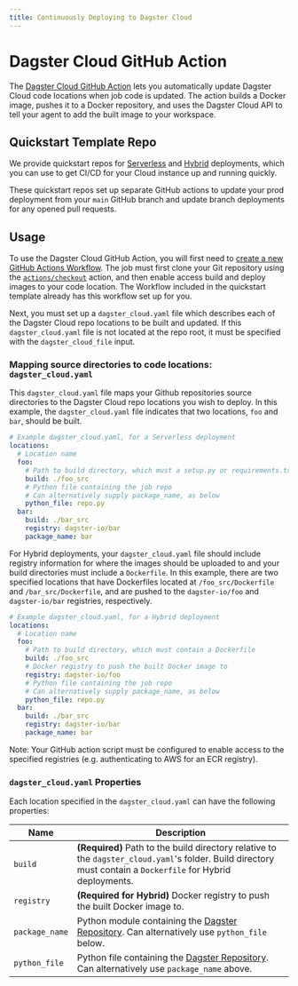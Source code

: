 ```yaml
---
title: Continuously Deploying to Dagster Cloud
---
```


# Dagster Cloud GitHub Action

The [Dagster Cloud GitHub Action](https://github.com/dagster-io/dagster-cloud-action) lets you automatically update Dagster Cloud code locations when job code is updated. The action builds a Docker image, pushes it to a Docker repository, and uses the Dagster Cloud API to tell your agent to add the built image to your workspace.

## Quickstart Template Repo

We provide quickstart repos for [Serverless](https://github.com/dagster-io/dagster-cloud-serverless-quickstart) and [Hybrid](https://github.com/dagster-io/dagster-cloud-hybrid-quickstart) deployments, which you can use to get CI/CD for your Cloud instance up and running quickly.

These quickstart repos set up separate GitHub actions to update your prod deployment from your `main` GitHub branch and update branch deployments for any opened pull requests.

## Usage

To use the Dagster Cloud GitHub Action, you will first need to [create a new GitHub Actions Workflow](https://docs.github.com/en/actions/learn-github-actions/understanding-github-actions#create-an-example-workflow). The job must first clone your Git repository using the [`actions/checkout`](https://github.com/actions/checkout) action, and then enable access build and deploy images to your code location. The Workflow included in the quickstart template already has this workflow set up for you.

Next, you must set up a `dagster_cloud.yaml` file which describes each of the Dagster Cloud repo locations to be built and updated. If this `dagster_cloud.yaml` file is not located at the repo root, it must be specified with the `dagster_cloud_file` input.

###

### Mapping source directories to code locations: `dagster_cloud.yaml`

This `dagster_cloud.yaml` file maps your Github repositories source directories to the Dagster Cloud repo locations you wish to deploy. In this example, the `dagster_cloud.yaml` file indicates that two locations, `foo` and `bar`, should be built.

```yaml
# Example dagster_cloud.yaml, for a Serverless deployment
locations:
  # Location name
  foo:
    # Path to build directory, which must a setup.py or requirements.txt file
    build: ./foo_src
    # Python file containing the job repo
    # Can alternatively supply package_name, as below
    python_file: repo.py
  bar:
    build: ./bar_src
    registry: dagster-io/bar
    package_name: bar
```

For Hybrid deployments, your `dagster_cloud.yaml` file should include registry information for where the images should be uploaded to and your build directories must include a `Dockerfile`. In this example, there are two specified locations that have Dockerfiles located at `/foo_src/Dockerfile` and `/bar_src/Dockerfile`, and are pushed to the `dagster-io/foo` and `dagster-io/bar` registries, respectively.

```yaml
# Example dagster_cloud.yaml, for a Hybrid deployment
locations:
  # Location name
  foo:
    # Path to build directory, which must contain a Dockerfile
    build: ./foo_src
    # Docker registry to push the built Docker image to
    registry: dagster-io/foo
    # Python file containing the job repo
    # Can alternatively supply package_name, as below
    python_file: repo.py
  bar:
    build: ./bar_src
    registry: dagster-io/bar
    package_name: bar
```

Note: Your GitHub action script must be configured to enable access to the specified registries (e.g. authenticating to AWS for an ECR registry).

### `dagster_cloud.yaml` Properties

Each location specified in the `dagster_cloud.yaml` can have the following properties:

| Name           | Description                                                                                                                                                          |
| -------------- | -------------------------------------------------------------------------------------------------------------------------------------------------------------------- |
| `build`        | **(Required)** Path to the build directory relative to the `dagster_cloud.yaml`'s folder. Build directory must contain a `Dockerfile` for Hybrid deployments.        |
| `registry`     | **(Required for Hybrid)** Docker registry to push the built Docker image to.                                                                                         |
| `package_name` | Python module containing the [Dagster Repository](https://docs.dagster.io/concepts/repositories-workspaces/repositories). Can alternatively use `python_file` below. |
| `python_file`  | Python file containing the [Dagster Repository](https://docs.dagster.io/concepts/repositories-workspaces/repositories). Can alternatively use `package_name` above.  |
